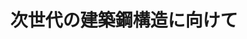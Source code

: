 ﻿---
title: "次世代の建築鋼構造に向けて"
category: "環境・社会理工学院"
vol: "59"
interviewee: "竹内 徹 "
url: ""
tags: []
pdf: "59-1.pdf"
facephoto: ""
career: ""
preface: "従来の強度型耐震構造に比べて耐震性能が高く、震度６強レベルの大地震にも耐えうる制振構造と免震構造。竹内では、様々な鋼構造に制振構造や免震構造の技術を適用する方法について研究している。"
---
